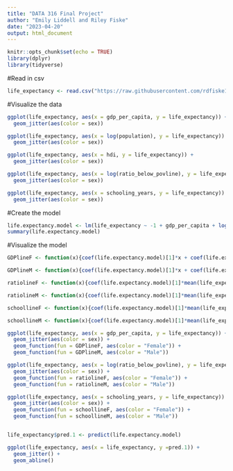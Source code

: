 ```yaml
---
title: "DATA 316 Final Project"
author: "Emily Liddell and Riley Fiske"
date: "2023-04-20"
output: html_document
---
```


```r
knitr::opts_chunk$set(echo = TRUE)
library(dplyr)
library(tidyverse)
```

#Read in csv
```r
life_expectancy <- read.csv("https://raw.githubusercontent.com/rdfiske17/DATA316FinalProject/main/Datasets/life_expectancy_data.csv")
```

#Visualize the data
```r
ggplot(life_expectancy, aes(x = gdp_per_capita, y = life_expectancy)) +
  geom_jitter(aes(color = sex))

ggplot(life_expectancy, aes(x = log(population), y = life_expectancy)) +
  geom_jitter(aes(color = sex))

ggplot(life_expectancy, aes(x = hdi, y = life_expectancy)) +
  geom_jitter(aes(color = sex))

ggplot(life_expectancy, aes(x = log(ratio_below_povline), y = life_expectancy)) +
  geom_jitter(aes(color = sex))

ggplot(life_expectancy, aes(x = schooling_years, y = life_expectancy)) +
  geom_jitter(aes(color = sex))
```
#Create the model
```r
life.expectancy.model <- lm(life_expectancy ~ -1 + gdp_per_capita + log(ratio_below_povline + 0.01) + schooling_years + as.factor(sex), data = life_expectancy)
summary(life.expectancy.model)
```
#Visualize the model
```r
GDPlineF <- function(x){coef(life.expectancy.model)[1]*x + coef(life.expectancy.model)[2]*mean(log(life_expectancy$ratio_below_povline+0.01)) + coef(life.expectancy.model)[3]*mean(life_expectancy$schooling_years) + coef(life.expectancy.model)[4]}

GDPlineM <- function(x){coef(life.expectancy.model)[1]*x + coef(life.expectancy.model)[2]*mean(log(life_expectancy$ratio_below_povline+0.01)) + coef(life.expectancy.model)[3]*mean(life_expectancy$schooling_years) + coef(life.expectancy.model)[5]}

ratiolineF <- function(x){coef(life.expectancy.model)[1]*mean(life_expectancy$gdp_per_capita) + coef(life.expectancy.model)[2]*x + coef(life.expectancy.model)[3]*mean(life_expectancy$schooling_years) + coef(life.expectancy.model)[4]}

ratiolineM <- function(x){coef(life.expectancy.model)[1]*mean(life_expectancy$gdp_per_capita) + coef(life.expectancy.model)[2]*x + coef(life.expectancy.model)[3]*mean(life_expectancy$schooling_years) + coef(life.expectancy.model)[5]}

schoollineF <- function(x){coef(life.expectancy.model)[1]*mean(life_expectancy$gdp_per_capita) + coef(life.expectancy.model)[2]*mean(log(life_expectancy$ratio_below_povline+0.01)) + coef(life.expectancy.model)[3]*x + coef(life.expectancy.model)[4]}

schoollineM <- function(x){coef(life.expectancy.model)[1]*mean(life_expectancy$gdp_per_capita) + coef(life.expectancy.model)[2]*mean(log(life_expectancy$ratio_below_povline+0.01)) + coef(life.expectancy.model)[3]*x + coef(life.expectancy.model)[5]}

ggplot(life_expectancy, aes(x = gdp_per_capita, y = life_expectancy)) +
  geom_jitter(aes(color = sex)) +
  geom_function(fun = GDPlineF, aes(color = "Female")) +
  geom_function(fun = GDPlineM, aes(color = "Male"))

ggplot(life_expectancy, aes(x = log(ratio_below_povline), y = life_expectancy)) +
  geom_jitter(aes(color = sex)) +
  geom_function(fun = ratiolineF, aes(color = "Female")) +
  geom_function(fun = ratiolineM, aes(color = "Male"))

ggplot(life_expectancy, aes(x = schooling_years, y = life_expectancy)) +
  geom_jitter(aes(color = sex)) +
  geom_function(fun = schoollineF, aes(color = "Female")) +
  geom_function(fun = schoollineM, aes(color = "Male"))


life_expectancy$pred.1 <- predict(life.expectancy.model)

ggplot(life_expectancy, aes(x = life_expectancy, y =pred.1)) +
  geom_jitter() +
  geom_abline()
```
